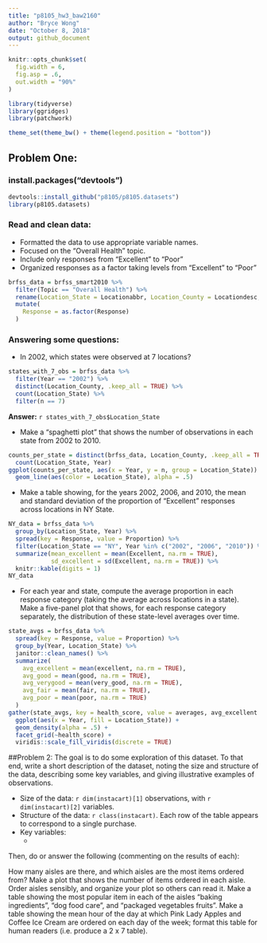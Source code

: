 ```yaml
---
title: "p8105_hw3_baw2160"
author: "Bryce Wong"
date: "October 8, 2018"
output: github_document
---
```


```r
knitr::opts_chunk$set(
  fig.width = 6,
  fig.asp = .6,
  out.width = "90%"
)

library(tidyverse)
library(ggridges)
library(patchwork)

theme_set(theme_bw() + theme(legend.position = "bottom"))
```
## Problem One:

### install.packages("devtools")
```r
devtools::install_github("p8105/p8105.datasets")
library(p8105.datasets)
```
### Read and clean data:
* Formatted the data to use appropriate variable names.
* Focused on the “Overall Health” topic.
* Include only responses from "Excellent" to "Poor"
* Organized responses as a factor taking levels from “Excellent” to “Poor”

```r
brfss_data = brfss_smart2010 %>% 
  filter(Topic == "Overall Health") %>% 
  rename(Location_State = Locationabbr, Location_County = Locationdesc, Proportion = Data_value) %>%
  mutate(
    Response = as.factor(Response)
  )
```

### Answering some questions:

* In 2002, which states were observed at 7 locations?
```r
states_with_7_obs = brfss_data %>%  
  filter(Year == "2002") %>%
  distinct(Location_County, .keep_all = TRUE) %>% 
  count(Location_State) %>% 
  filter(n == 7)
```

**Answer:** `r states_with_7_obs$Location_State`

* Make a “spaghetti plot” that shows the number of observations in each state from 2002 to 2010.
```r
counts_per_state = distinct(brfss_data, Location_County, .keep_all = TRUE) %>% 
  count(Location_State, Year) 
ggplot(counts_per_state, aes(x = Year, y = n, group = Location_State)) +
  geom_line(aes(color = Location_State), alpha = .5)
```

* Make a table showing, for the years 2002, 2006, and 2010, the mean and standard deviation of the proportion of “Excellent” responses across locations in NY State.
```r
NY_data = brfss_data %>% 
  group_by(Location_State, Year) %>% 
  spread(key = Response, value = Proportion) %>% 
  filter(Location_State == "NY", Year %in% c("2002", "2006", "2010")) %>% 
  summarize(mean_excellent = mean(Excellent, na.rm = TRUE),
            sd_excellent = sd(Excellent, na.rm = TRUE)) %>% 
  knitr::kable(digits = 1)
NY_data
```

* For each year and state, compute the average proportion in each response category (taking the average across locations in a state). Make a five-panel plot that shows, for each response category separately, the distribution of these state-level averages over time.
```r
state_avgs = brfss_data %>%
  spread(key = Response, value = Proportion) %>% 
  group_by(Year, Location_State) %>% 
  janitor::clean_names() %>% 
  summarize(
    avg_excellent = mean(excellent, na.rm = TRUE), 
    avg_good = mean(good, na.rm = TRUE), 
    avg_verygood = mean(very_good, na.rm = TRUE),
    avg_fair = mean(fair, na.rm = TRUE),
    avg_poor = mean(poor, na.rm = TRUE)
  )  
gather(state_avgs, key = health_score, value = averages, avg_excellent:avg_poor) %>%
  ggplot(aes(x = Year, fill = Location_State)) +
  geom_density(alpha = .5) +
  facet_grid(~health_score) + 
  viridis::scale_fill_viridis(discrete = TRUE)
```

##Problem 2:
The goal is to do some exploration of this dataset. To that end, write a short description of the dataset, noting the size and structure of the data, describing some key variables, and giving illustrative examples of observations. 

* Size of the data: `r dim(instacart)[1]` observations, with `r dim(instacart)[2]` variables.
* Structure of the data: `r class(instacart)`. Each row of the table appears to correspond to a single purchase.
* Key variables:
  *

Then, do or answer the following (commenting on the results of each):

How many aisles are there, and which aisles are the most items ordered from?
Make a plot that shows the number of items ordered in each aisle. Order aisles sensibly, and organize your plot so others can read it.
Make a table showing the most popular item in each of the aisles “baking ingredients”, “dog food care”, and “packaged vegetables fruits”.
Make a table showing the mean hour of the day at which Pink Lady Apples and Coffee Ice Cream are ordered on each day of the week; format this table for human readers (i.e. produce a 2 x 7 table).

